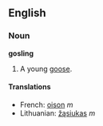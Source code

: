 ==English==
===Noun===
'''gosling'''

#A young [[goose]].

====Translations====
*French: [[oison]] ''m''
*Lithuanian: [[žąsiukas]] ''m''
